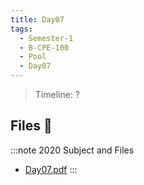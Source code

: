 ```yaml
---
title: Day07
tags:
  - Semester-1
  - B-CPE-100
  - Pool
  - Day07
---
```

> Timeline: ?


## Files 📂

:::note 2020 Subject and Files
- [Day07.pdf](https://github.com/Studio-17/Epitech-Subjects/raw/main/Semester-1/B-CPE-100/Pool/Day07/Day07.pdf)
:::
